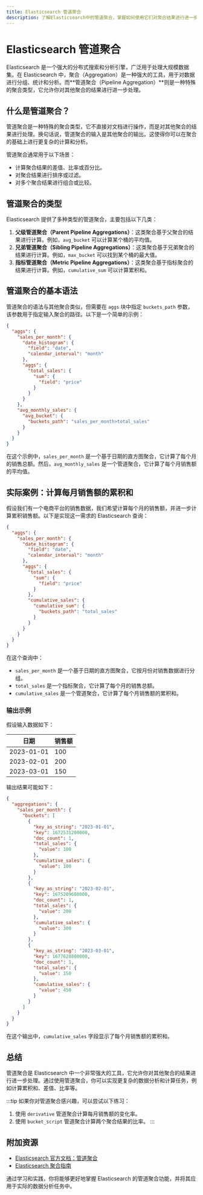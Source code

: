 ```yaml
---
title: Elasticsearch 管道聚合
description: 了解Elasticsearch中的管道聚合，掌握如何使用它们对聚合结果进行进一步处理和分析。
---
```


# Elasticsearch 管道聚合

Elasticsearch 是一个强大的分布式搜索和分析引擎，广泛用于处理大规模数据集。在 Elasticsearch 中，聚合（Aggregation）是一种强大的工具，用于对数据进行分组、统计和分析。而**管道聚合（Pipeline Aggregation）**则是一种特殊的聚合类型，它允许你对其他聚合的结果进行进一步处理。

## 什么是管道聚合？

管道聚合是一种特殊的聚合类型，它不直接对文档进行操作，而是对其他聚合的结果进行处理。换句话说，管道聚合的输入是其他聚合的输出。这使得你可以在聚合的基础上进行更复杂的计算和分析。

管道聚合通常用于以下场景：
- 计算聚合结果的差值、比率或百分比。
- 对聚合结果进行排序或过滤。
- 对多个聚合结果进行组合或比较。

## 管道聚合的类型

Elasticsearch 提供了多种类型的管道聚合，主要包括以下几类：

1. **父级管道聚合（Parent Pipeline Aggregations）**：这类聚合基于父聚合的结果进行计算。例如，`avg_bucket` 可以计算某个桶的平均值。
2. **兄弟管道聚合（Sibling Pipeline Aggregations）**：这类聚合基于兄弟聚合的结果进行计算。例如，`max_bucket` 可以找到某个桶的最大值。
3. **指标管道聚合（Metric Pipeline Aggregations）**：这类聚合基于指标聚合的结果进行计算。例如，`cumulative_sum` 可以计算累积和。

## 管道聚合的基本语法

管道聚合的语法与其他聚合类似，但需要在 `aggs` 块中指定 `buckets_path` 参数，该参数用于指定输入聚合的路径。以下是一个简单的示例：

```json
{
  "aggs": {
    "sales_per_month": {
      "date_histogram": {
        "field": "date",
        "calendar_interval": "month"
      },
      "aggs": {
        "total_sales": {
          "sum": {
            "field": "price"
          }
        }
      }
    },
    "avg_monthly_sales": {
      "avg_bucket": {
        "buckets_path": "sales_per_month>total_sales"
      }
    }
  }
}
```

在这个示例中，`sales_per_month` 是一个基于日期的直方图聚合，它计算了每个月的销售总额。然后，`avg_monthly_sales` 是一个管道聚合，它计算了每个月销售额的平均值。

## 实际案例：计算每月销售额的累积和

假设我们有一个电商平台的销售数据，我们希望计算每个月的销售额，并进一步计算累积销售额。以下是实现这一需求的 Elasticsearch 查询：

```json
{
  "aggs": {
    "sales_per_month": {
      "date_histogram": {
        "field": "date",
        "calendar_interval": "month"
      },
      "aggs": {
        "total_sales": {
          "sum": {
            "field": "price"
          }
        },
        "cumulative_sales": {
          "cumulative_sum": {
            "buckets_path": "total_sales"
          }
        }
      }
    }
  }
}
```

在这个查询中：
- `sales_per_month` 是一个基于日期的直方图聚合，它按月份对销售数据进行分组。
- `total_sales` 是一个指标聚合，它计算了每个月的销售总额。
- `cumulative_sales` 是一个管道聚合，它计算了每个月销售额的累积和。

### 输出示例

假设输入数据如下：

| 日期       | 销售额 |
|------------|--------|
| 2023-01-01 | 100    |
| 2023-02-01 | 200    |
| 2023-03-01 | 150    |

输出结果可能如下：

```json
{
  "aggregations": {
    "sales_per_month": {
      "buckets": [
        {
          "key_as_string": "2023-01-01",
          "key": 1672531200000,
          "doc_count": 1,
          "total_sales": {
            "value": 100
          },
          "cumulative_sales": {
            "value": 100
          }
        },
        {
          "key_as_string": "2023-02-01",
          "key": 1675209600000,
          "doc_count": 1,
          "total_sales": {
            "value": 200
          },
          "cumulative_sales": {
            "value": 300
          }
        },
        {
          "key_as_string": "2023-03-01",
          "key": 1677628800000,
          "doc_count": 1,
          "total_sales": {
            "value": 150
          },
          "cumulative_sales": {
            "value": 450
          }
        }
      ]
    }
  }
}
```

在这个输出中，`cumulative_sales` 字段显示了每个月销售额的累积和。

## 总结

管道聚合是 Elasticsearch 中一个非常强大的工具，它允许你对其他聚合的结果进行进一步处理。通过使用管道聚合，你可以实现更复杂的数据分析和计算任务，例如计算累积和、差值、比率等。

:::tip
如果你对管道聚合感兴趣，可以尝试以下练习：
1. 使用 `derivative` 管道聚合计算每月销售额的变化率。
2. 使用 `bucket_script` 管道聚合计算两个聚合结果的比率。
:::

## 附加资源

- [Elasticsearch 官方文档：管道聚合](https://www.elastic.co/guide/en/elasticsearch/reference/current/search-aggregations-pipeline.html)
- [Elasticsearch 聚合指南](https://www.elastic.co/guide/en/elasticsearch/guide/current/aggregations.html)

通过学习和实践，你将能够更好地掌握 Elasticsearch 的管道聚合功能，并将其应用于实际的数据分析任务中。
